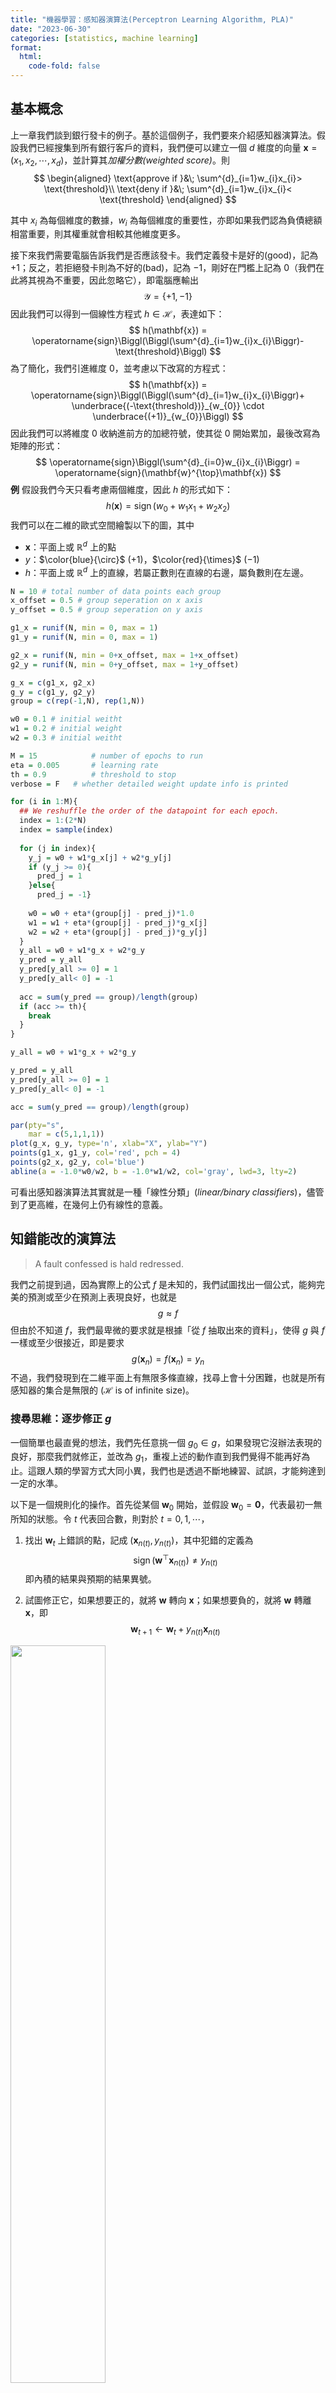 ```yaml
---
title: "機器學習：感知器演算法(Perceptron Learning Algorithm, PLA)"
date: "2023-06-30"
categories: [statistics, machine learning]
format:
  html: 
    code-fold: false
---
```


## 基本概念

上一章我們談到銀行發卡的例子。基於這個例子，我們要來介紹感知器演算法。假設我們已經搜集到所有銀行客戶的資料，我們便可以建立一個 $d$ 維度的向量 $\mathbf{x} = (x_{1}, x_{2}, \cdots, x_{d})$，並計算其*加權分數(weighted score)*。則 
$$
\begin{aligned}
\text{approve if }&\; \sum^{d}_{i=1}w_{i}x_{i}> \text{threshold}\\
\text{deny if }&\; \sum^{d}_{i=1}w_{i}x_{i}< \text{threshold}
\end{aligned}
$$

其中 $x_{i}$ 為每個維度的數據，$w_{i}$ 為每個維度的重要性，亦即如果我們認為負債總額相當重要，則其權重就會相較其他維度更多。

接下來我們需要電腦告訴我們是否應該發卡。我們定義發卡是好的(good)，記為 $+1$；反之，若拒絕發卡則為不好的(bad)，記為 $-1$，剛好在門檻上記為 $0$（我們在此將其視為不重要，因此忽略它），即電腦應輸出 
$$
\mathcal{Y} = \{+1, -1\}
$$
因此我們可以得到一個線性方程式 $h \in \mathcal{H}$，表達如下：
$$
h(\mathbf{x}) = \operatorname{sign}\Biggl(\Biggl(\sum^{d}_{i=1}w_{i}x_{i}\Biggr)- \text{threshold}\Biggl)
$$
為了簡化，我們引進維度 $0$，並考慮以下改寫的方程式：
$$
h(\mathbf{x}) = \operatorname{sign}\Biggl(\Biggl(\sum^{d}_{i=1}w_{i}x_{i}\Biggr)+ \underbrace{(-\text{threshold})}_{w_{0}} \cdot \underbrace{(+1)}_{w_{0}}\Biggl)
$$
因此我們可以將維度 $0$ 收納進前方的加總符號，使其從 $0$ 開始累加，最後改寫為矩陣的形式：
$$
\operatorname{sign}\Biggl(\sum^{d}_{i=0}w_{i}x_{i}\Biggr) = \operatorname{sign}(\mathbf{w}^{\top}\mathbf{x})
$$
**例** 假設我們今天只看考慮兩個維度，因此 $h$ 的形式如下：
$$
h(\mathbf{x}) = \operatorname{sign}(w_{0} + w_{1}x_{1} + w_{2}x_{2})
$$
我們可以在二維的歐式空間繪製以下的圖，其中

- $\mathbf{x}$：平面上或 $\mathbb{R}^{d}$ 上的點
- $y$：$\color{blue}{\circ}$ ($+1$)，$\color{red}{\times}$ ($-1$)
- $h$：平面上或 $\mathbb{R}^{d}$ 上的直線，若屬正數則在直線的右邊，屬負數則在左邊。

```r
N = 10 # total number of data points each group
x_offset = 0.5 # group seperation on x axis
y_offset = 0.5 # group seperation on y axis

g1_x = runif(N, min = 0, max = 1)
g1_y = runif(N, min = 0, max = 1)

g2_x = runif(N, min = 0+x_offset, max = 1+x_offset)
g2_y = runif(N, min = 0+y_offset, max = 1+y_offset)

g_x = c(g1_x, g2_x)
g_y = c(g1_y, g2_y)
group = c(rep(-1,N), rep(1,N))

w0 = 0.1 # initial weitht
w1 = 0.2 # initial weight
w2 = 0.3 # initial weitht

M = 15            # number of epochs to run
eta = 0.005       # learning rate
th = 0.9          # threshold to stop
verbose = F   # whether detailed weight update info is printed

for (i in 1:M){
  ## We reshuffle the order of the datapoint for each epoch.
  index = 1:(2*N)
  index = sample(index)
  
  for (j in index){
    y_j = w0 + w1*g_x[j] + w2*g_y[j]
    if (y_j >= 0){
      pred_j = 1
    }else{
      pred_j = -1}
    
    w0 = w0 + eta*(group[j] - pred_j)*1.0
    w1 = w1 + eta*(group[j] - pred_j)*g_x[j]
    w2 = w2 + eta*(group[j] - pred_j)*g_y[j]
  }  
  y_all = w0 + w1*g_x + w2*g_y
  y_pred = y_all
  y_pred[y_all >= 0] = 1
  y_pred[y_all< 0] = -1
  
  acc = sum(y_pred == group)/length(group)
  if (acc >= th){
    break
  }
}     

y_all = w0 + w1*g_x + w2*g_y

y_pred = y_all
y_pred[y_all >= 0] = 1
y_pred[y_all< 0] = -1

acc = sum(y_pred == group)/length(group)

par(pty="s",
    mar = c(5,1,1,1))
plot(g_x, g_y, type='n', xlab="X", ylab="Y")
points(g1_x, g1_y, col='red', pch = 4)
points(g2_x, g2_y, col='blue')
abline(a = -1.0*w0/w2, b = -1.0*w1/w2, col='gray', lwd=3, lty=2)
```

可看出感知器演算法其實就是一種「線性分類」(*linear/binary classifiers*)，儘管到了更高維，在幾何上仍有線性的意義。

## 知錯能改的演算法

> A fault confessed is hald redressed.

我們之前提到過，因為實際上的公式 $f$ 是未知的，我們試圖找出一個公式，能夠完美的預測或至少在預測上表現良好，也就是
$$
g \approx f
$$
但由於不知道 $f$，我們最卑微的要求就是根據「從 $f$ 抽取出來的資料」，使得 $g$ 與 $f$ 一樣或至少很接近，即是要求
$$
g(\mathbf{x}_{n}) = f(\mathbf{x}_{n}) = y_{n}
$$
不過，我們發現到在二維平面上有無限多條直線，找尋上會十分困難，也就是所有感知器的集合是無限的 ($\mathcal{H}$ is of infinite size)。

### 搜尋思維：逐步修正 $g$

一個簡單也最直覺的想法，我們先任意挑一個 $g_{0} \in g$，如果發現它沒辦法表現的良好，那麼我們就修正，並改為 $g_{1}$，重複上述的動作直到我們覺得不能再好為止。這跟人類的學習方式大同小異，我們也是透過不斷地練習、試誤，才能夠達到一定的水準。

以下是一個規則化的操作。首先從某個 $\mathbf{w}_{0}$ 開始，並假設 $\mathbf{w}_{0} = \mathbf{0}$，代表最初一無所知的狀態。令 $t$ 代表回合數，則對於 $t = 0, 1, \cdots$，

1. 找出 $\mathbf{w}_{t}$ 上錯誤的點，記成 $(\mathbf{x}_{n(t)}, y_{n(t)})$，其中犯錯的定義為
$$
\operatorname{sign}\bigl(\mathbf{w}^{\top}\mathbf{x}_{n(t)}\bigr) \neq y_{n(t)}
$$
即內積的結果與預期的結果異號。

2. 試圖修正它，如果想要正的，就將 $\mathbf{w}$ 轉向 $\mathbf{x}$；如果想要負的，就將 $\mathbf{w}$ 轉離 $\mathbf{x}$，即
$$
\mathbf{w}_{t+1} \leftarrow \mathbf{w}_{t} + y_{n(t)}\mathbf{x}_{n(t)}
$$

![](fig1.png){fig-align="center" width=55%}

重複上述動作直到沒有錯誤，回傳最終的 $\mathbf{w}$ 並稱為 $\mathbf{w}_{\text{PLA}}$。

那麼我們要如何認定 $\mathbf{w}_{t}$ 沒有錯誤呢？一個方法是我們就掃過維度上的每個點，若未發現錯誤則前往下一個點，直到發現錯誤後便進行上述的修正步驟，我們將此演算法稱為 Cyclic PLA。

![截圖自林軒田教授的授課講義](fig2.png){fig-align="center"}

### PLA 的細節探討

上面我們是假設 PLA 在找尋最佳公式的過程中會自動停下來(halt)，但實際上這個過程有可能是停不下來的。不過我們先不討論停不下來的情況，我們只著重在停下來的條件。

我們知道 PLA 會停下的條件是找到一個能夠把資料完美切開或至少能夠將多數資料分割的公式，但是上述條件的前提是「資料要真的能夠被切開」，稱為線性可分(linear separable)。

![](fig3.png){fig-align="center" width=75%}

為了簡化，我們假設資料 $\mathcal{D}$ 是線性可分，那麼 PLA 是否會停止呢？

我們知道若一筆資料為線性可分，那麼必然存在一條完美的公式 $\mathbf{w}_{f}$ 使得 $y_{n} = \operatorname{sign}(\mathbf{w}_{f}^{\top}\mathbf{x}_{n})$，因此可以得出以下條件：
$$
y_{n(t)}\mathbf{w}_{f}^{\top}\mathbf{x}_{n(t)} \geq \min_{n}y_{n}\mathbf{w}_{f}^{\top}\mathbf{x}_{n} > 0
$$
代表每個 $\mathbf{x}_{n}$ 與直線的距離。接下來我們要衡量 $\mathbf{w}_{t}$ 與 $\mathbf{w}_{f}$ 是否接近，方法則是透過內積的方式，若內積的值夠大代表兩者越接近。已知 $\mathbf{w}_{t+1} = \mathbf{w}_{t} + y_{n(t)}\mathbf{x}_{n(t)}$，則
$$
\begin{aligned}
\mathbf{w}_{f}^{\top}\mathbf{w}_{t+1} &= \mathbf{w}_{f}^{\top}(\mathbf{w}_{t}+y_{n(t)}\mathbf{x}_{n(t)}) \\
&\geq \mathbf{w}_{f}^{\top}\mathbf{w}_{t} + \min_{n}y_{n}\mathbf{w}_{f}^{\top}\mathbf{x}_{n}\\
&> \mathbf{w}_{f}^{\top}\mathbf{w}_{t} + 0
\end{aligned}
$$
可知 $\mathbf{w}_{f}^{\top}\mathbf{w}_{t+1}$ 在更新過後會變得比 $\mathbf{w}_{f}^{\top}\mathbf{w}_{t}$ 來得大，意味著兩條線看似會越來越接近。但我們忽略了向量長度的問題，因此以下要考慮這個因素。

我們提到 $\mathbf{w}_{t}$ 會更新的條件是
$$
\operatorname{sign}(\mathbf{w}_{t}^{\top}\mathbf{x}_{n(t)}) \neq y_{n(t)}
$$
更簡單的表示方式為之前提過的，若 $y_{n(t)}$ 與 $\mathbf{w}_{t}^{\top}\mathbf{x}_{n(t)}$ 的內積異號，即
$$
y_{n(t)}\mathbf{w}_{t}^{\top}\mathbf{x}_{n(t)} \leq 0
$$
則我們稱該點有問題，公式必須做更新。

$$
\begin{aligned}
\lVert \mathbf{w}_{t+1}\lVert^{2} &= \lVert\mathbf{w}_{t}+y_{n(t)}\mathbf{x}_{n(t)}\lVert^{2}\\
&= \lVert\mathbf{w}_{t}\lVert^{2} + 2y_{n(t)}\mathbf{w}_{t}^{\top}\mathbf{x}_{n(t)} + \lVert y_{n(t)}\mathbf{x}_{n(t)}\lVert^{2}\\
&\leq \lVert\mathbf{w}_{t}\lVert^{2} + 0 + \lVert y_{n(t)}\mathbf{x}_{n(t)}\lVert^{2}\\
&\leq \lVert\mathbf{w}_{t}\lVert^{2} + \max_{n}\lVert y_{n}\mathbf{x}_{n}\lVert^{2}
\end{aligned}
$$
我們將上述兩個條件進行正規化後，得到以下式子

$$
\begin{equation}
\frac{\mathbf{w}_{f}^{\top}}{\lVert\mathbf{w}_{f}\lVert}\frac{\mathbf{w}_{T}}{\lVert\mathbf{w}_{T}\lVert} \geq \sqrt{T} \cdot \text{constant}
\end{equation}
$$

**例** Define $R^{2} = \max_{n}\lVert \mathbf{x}_{n}\lVert^{2}$, and $\rho = \min_{n}y_{n}\frac{\mathbf{w}_{f}^{\top}}{\lVert\mathbf{w}_{f}\lVert}\mathbf{x}_{n}$ 

We want to show that $T \leq \square$. Express the upper bound $\square$ by the two terms above.

**Sol** 



